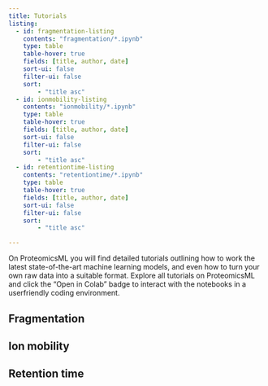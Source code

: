 ```yaml
---
title: Tutorials
listing:
  - id: fragmentation-listing
    contents: "fragmentation/*.ipynb"
    type: table
    table-hover: true
    fields: [title, author, date]
    sort-ui: false
    filter-ui: false
    sort:
        - "title asc"
  - id: ionmobility-listing
    contents: "ionmobility/*.ipynb"
    type: table
    table-hover: true
    fields: [title, author, date]
    sort-ui: false
    filter-ui: false
    sort:
        - "title asc"
  - id: retentiontime-listing
    contents: "retentiontime/*.ipynb"
    type: table
    table-hover: true
    fields: [title, author, date]
    sort-ui: false
    filter-ui: false
    sort:
        - "title asc"

---
```


On ProteomicsML you will find detailed tutorials outlining how to work the latest
state-of-the-art machine learning models, and even how to turn your own raw data into a
suitable format. Explore all tutorials on ProteomicsML and click the "Open in Colab"
badge to interact with the notebooks in a userfriendly coding environment.


## Fragmentation

::: {#fragmentation-listing}
:::


## Ion mobility

::: {#ionmobility-listing}
:::


## Retention time

::: {#retentiontime-listing}
:::